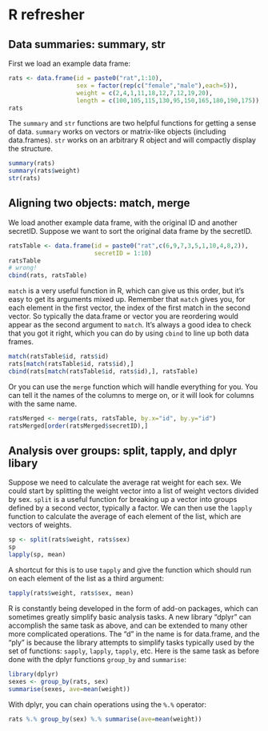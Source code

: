 # R refresher

## Data summaries: summary, str

First we load an example data frame:

```r
rats <- data.frame(id = paste0("rat",1:10),  
                   sex = factor(rep(c("female","male"),each=5)),
                   weight = c(2,4,1,11,18,12,7,12,19,20),
                   length = c(100,105,115,130,95,150,165,180,190,175))
rats
```

The `summary` and `str` functions are two helpful functions for getting a sense of data. `summary` works on vectors or matrix-like objects (including data.frames). `str` works on an arbitrary R object and will compactly display the structure.

```r
summary(rats)
summary(rats$weight)
str(rats)
```

## Aligning two objects: match, merge

We load another example data frame, with the original ID and another secretID. Suppose we want to sort the original data frame by the secretID.

```r
ratsTable <- data.frame(id = paste0("rat",c(6,9,7,3,5,1,10,4,8,2)),
                        secretID = 1:10)
ratsTable
# wrong!
cbind(rats, ratsTable)
```

`match` is a very useful function in R, which can give us this order, but it's easy to get its arguments mixed up. Remember that `match` gives you, for each element in the first vector, the index of the first match in the second vector. So typically the data.frame or vector you are reordering would appear as the second argument to `match`. It's always a good idea to check that you got it right, which you can do by using `cbind` to line up both data frames.

```r
match(ratsTable$id, rats$id)
rats[match(ratsTable$id, rats$id),] 
cbind(rats[match(ratsTable$id, rats$id),], ratsTable)
```

Or you can use the `merge` function which will handle everything for you. You can tell it the names of the columns to merge on, or it will look for columns with the same name.

```r
ratsMerged <- merge(rats, ratsTable, by.x="id", by.y="id")
ratsMerged[order(ratsMerged$secretID),]
```

## Analysis over groups: split, tapply, and dplyr libary

Suppose we need to calculate the average rat weight for each sex. We could start by splitting the weight vector into a list of weight vectors divided by sex. `split` is a useful function for breaking up a vector into groups defined by a second vector, typically a factor. We can then use the `lapply` function to calculate the average of each element of the list, which are vectors of weights.

```r
sp <- split(rats$weight, rats$sex)
sp
lapply(sp, mean)
```

A shortcut for this is to use `tapply` and give the function which should run on each element of the list as a third argument:

```r
tapply(rats$weight, rats$sex, mean)
```

R is constantly being developed in the form of add-on packages, which can sometimes greatly simplify basic analysis tasks. A new library "dplyr" can accomplish the same task as above, and can be extended to many other more complicated operations. The "d" in the name is for data.frame, and the "ply" is because the library attempts to simplify tasks typically used by the set of functions: `sapply`, `lapply`, `tapply`, etc. Here is the same task as before done with the dplyr functions `group_by` and `summarise`:

```r
library(dplyr)
sexes <- group_by(rats, sex)
summarise(sexes, ave=mean(weight))
```

With dplyr, you can chain operations using the `%.%` operator:

```r
rats %.% group_by(sex) %.% summarise(ave=mean(weight))
```

